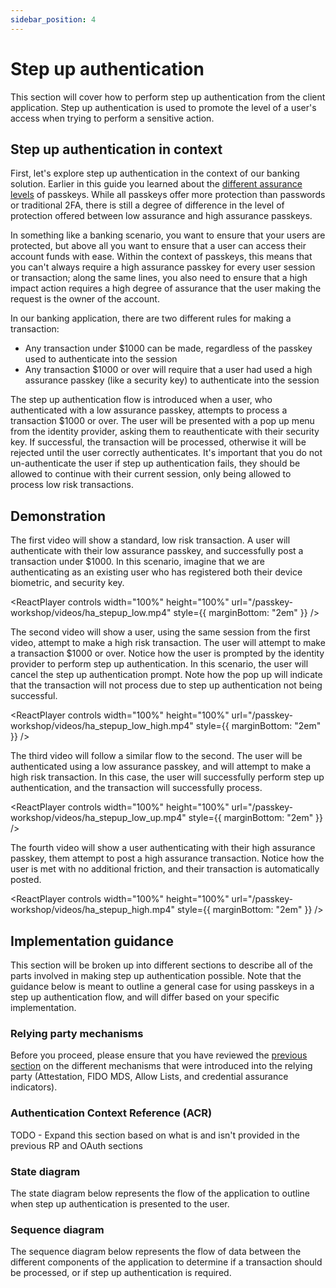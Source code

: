```yaml
---
sidebar_position: 4
---
```



# Step up authentication

This section will cover how to perform step up authentication from the client application. Step up authentication is used to promote the level of a user's access when trying to perform a sensitive action.

## Step up authentication in context

First, let's explore step up authentication in the context of our banking solution. Earlier in this guide you learned about the [different assurance levels](/docs/high_assurance/assurance) of passkeys. While all passkeys offer more protection than passwords or traditional 2FA, there is still a degree of difference in the level of protection offered between low assurance and high assurance passkeys.

In something like a banking scenario, you want to ensure that your users are protected, but above all you want to ensure that a user can access their account funds with ease. Within the context of passkeys, this means that you can't always require a high assurance passkey for every user session or transaction; along the same lines, you also need to ensure that a high impact action requires a high degree of assurance that the user making the request is the owner of the account.

In our banking application, there are two different rules for making a transaction:

- Any transaction under $1000 can be made, regardless of the passkey used to authenticate into the session
- Any transaction $1000 or over will require that a user had used a high assurance passkey (like a security key) to authenticate into the session

The step up authentication flow is introduced when a user, who authenticated with a low assurance passkey, attempts to process a transaction $1000 or over. The user will be presented with a pop up menu from the identity provider, asking them to reauthenticate with their security key. If successful, the transaction will be processed, otherwise it will be rejected until the user correctly authenticates. It's important that you do not un-authenticate the user if step up authentication fails, they should be allowed to continue with their current session, only being allowed to process low risk transactions.

## Demonstration

The first video will show a standard, low risk transaction. A user will authenticate with their low assurance passkey, and successfully post a transaction under $1000. In this scenario, imagine that we are authenticating as an existing user who has registered both their device biometric, and security key.

<ReactPlayer
  controls
  width="100%"
  height="100%"
  url="/passkey-workshop/videos/ha_stepup_low.mp4"
  style={{ marginBottom: "2em" }}
/>

The second video will show a user, using the same session from the first video, attempt to make a high risk transaction. The user will attempt to make a transaction $1000 or over. Notice how the user is prompted by the identity provider to perform step up authentication. In this scenario, the user will cancel the step up authentication prompt. Note how the pop up will indicate that the transaction will not process due to step up authentication not being successful.

<ReactPlayer
  controls
  width="100%"
  height="100%"
  url="/passkey-workshop/videos/ha_stepup_low_high.mp4"
  style={{ marginBottom: "2em" }}
/>

The third video will follow a similar flow to the second. The user will be authenticated using a low assurance passkey, and will attempt to make a high risk transaction. In this case, the user will successfully perform step up authentication, and the transaction will successfully process.

<ReactPlayer
  controls
  width="100%"
  height="100%"
  url="/passkey-workshop/videos/ha_stepup_low_up.mp4"
  style={{ marginBottom: "2em" }}
/>

The fourth video will show a user authenticating with their high assurance passkey, them attempt to post a high assurance transaction. Notice how the user is met with no additional friction, and their transaction is automatically posted.

<ReactPlayer
  controls
  width="100%"
  height="100%"
  url="/passkey-workshop/videos/ha_stepup_high.mp4"
  style={{ marginBottom: "2em" }}
/>

## Implementation guidance

This section will be broken up into different sections to describe all of the parts involved in making step up authentication possible. Note that the guidance below is meant to outline a general case for using passkeys in a step up authentication flow, and will differ based on your specific implementation.

### Relying party mechanisms

Before you proceed, please ensure that you have reviewed the [previous section](/TODO) on the different mechanisms that were introduced into the relying party (Attestation, FIDO MDS, Allow Lists, and credential assurance indicators).

### Authentication Context Reference (ACR)

TODO - Expand this section based on what is and isn't provided in the previous RP and OAuth sections

### State diagram

The state diagram below represents the flow of the application to outline when step up authentication is presented to the user.

### Sequence diagram

The sequence diagram below represents the flow of data between the different components of the application to determine if a transaction should be processed, or if step up authentication is required.
